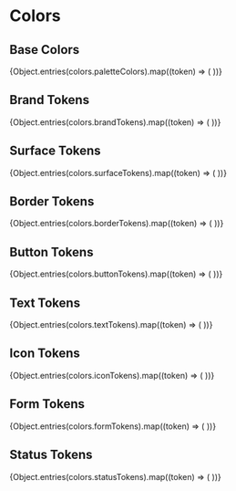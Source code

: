 
<Meta title="Foundation/Colors" />

# Colors

## Base Colors

<Story name="Base Colors" args={{}}>
  {Object.entries(colors.paletteColors).map((token) => (
    <ColorDocsRow
      name={camelToSentenceCase(token[0])}
      color={token[1]}
      key={token[0]}
    />
  ))}
</Story>

## Brand Tokens

<Story name="Brand Tokens" args={{}}>
  {Object.entries(colors.brandTokens).map((token) => (
    <ColorDocsRow
      name={camelToSentenceCase(token[0])}
      color={token[1]}
      key={token[0]}
    />
  ))}
</Story>

## Surface Tokens

<Story name="Surface Tokens" args={{}}>
  {Object.entries(colors.surfaceTokens).map((token) => (
    <ColorDocsRow
      name={camelToSentenceCase(token[0])}
      color={token[1]}
      key={token[0]}
    />
  ))}
</Story>

## Border Tokens

<Story name="Border Tokens" args={{}}>
  {Object.entries(colors.borderTokens).map((token) => (
    <ColorDocsRow
      name={camelToSentenceCase(token[0])}
      color={token[1]}
      key={token[0]}
    />
  ))}
</Story>

## Button Tokens

<Story name="Button Tokens" args={{}}>
  {Object.entries(colors.buttonTokens).map((token) => (
    <ColorDocsRow
      name={camelToSentenceCase(token[0])}
      color={token[1]}
      key={token[0]}
    />
  ))}
</Story>

## Text Tokens

<Story name="Text Tokens" args={{}}>
  {Object.entries(colors.textTokens).map((token) => (
    <ColorDocsRow
      name={camelToSentenceCase(token[0])}
      color={token[1]}
      key={token[0]}
    />
  ))}
</Story>

## Icon Tokens

<Story name="Icon Tokens" args={{}}>
  {Object.entries(colors.iconTokens).map((token) => (
    <ColorDocsRow
      name={camelToSentenceCase(token[0])}
      color={token[1]}
      key={token[0]}
    />
  ))}
</Story>

## Form Tokens

<Story name="Form Tokens" args={{}}>
  {Object.entries(colors.formTokens).map((token) => (
    <ColorDocsRow
      name={camelToSentenceCase(token[0])}
      color={token[1]}
      key={token[0]}
    />
  ))}
</Story>

## Status Tokens

<Story name="Status Tokens" args={{}}>
  {Object.entries(colors.statusTokens).map((token) => (
    <ColorDocsRow
      name={camelToSentenceCase(token[0])}
      color={token[1]}
      key={token[0]}
    />
  ))}
</Story>
